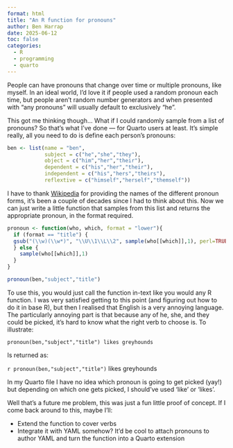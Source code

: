 ```yaml
---
format: html
title: "An R function for pronouns"
author: Ben Harrap
date: 2025-06-12
toc: false
categories: 
  - R
  - programming
  - quarto
---
```


People can have pronouns that change over time or multiple pronouns, like myself. In an ideal world, I'd love it if people used a random pronoun each time, but people aren't random number generators and when presented with "any pronouns" will usually default to exclusively "he".

This got me thinking though... What if I could randomly sample from a list of pronouns? So that's what I've done — for Quarto users at least. It's simple really, all you need to do is define each person's pronouns:

```r
ben <- list(name = "ben",
            subject = c("he","she","they"),
            object = c("him","her","their"),
            dependent = c("his","her","their"),
            independent = c("his","hers","theirs"),
            reflextive = c("himself","herself","themself"))
```

I have to thank [Wikipedia](https://en.wikipedia.org/wiki/Pronoun#English_pronouns){target="_blank"} for providing the names of the different pronoun forms, it's been a couple of decades since I had to think about this. Now we can just write a little function that samples from this list and returns the appropriate pronoun, in the format required.

```r
pronoun <- function(who, which, format = "lower"){
  if (format == "title") {
  gsub("(\\w)(\\w*)", "\\U\\1\\L\\2", sample(who[[which]],1), perl=TRUE)
  } else {
    sample(who[[which]],1)
  }
}

pronoun(ben,"subject","title")
```

To use this, you would just call the function in-text like you would any R function. I was very satisfied getting to this point (and figuring out how to do it in base R), but then I realised that English is a very annoying language. The particularly annoying part is that because any of he, she, and they could be picked, it's hard to know what the right verb to choose is. To illustrate:

```
pronoun(ben,"subject","title") likes greyhounds
```

Is returned as:

`r pronoun(ben,"subject","title")` likes greyhounds

In my Quarto file I have no idea which pronoun is going to get picked (yay!) but depending on which one gets picked, I should've used 'like' or 'likes'.

Well that's a future me problem, this was just a fun little proof of concept. If I come back around to this, maybe I'll:

- Extend the function to cover verbs
- Integrate it with YAML somehow? It'd be cool to attach pronouns to author YAML and turn the function into a Quarto extension